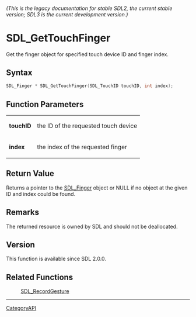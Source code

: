 ====== (This is the legacy documentation for stable SDL2, the current stable version; SDL3 is the current development version.) ======
= SDL_GetTouchFinger =

Get the finger object for specified touch device ID and finger index.

== Syntax ==

<syntaxhighlight lang='c'>
SDL_Finger * SDL_GetTouchFinger(SDL_TouchID touchID, int index);
</syntaxhighlight>

== Function Parameters ==

{|
|'''touchID'''
|the ID of the requested touch device
|-
|'''index'''
|the index of the requested finger
|}

== Return Value ==

Returns a pointer to the [[SDL_Finger]] object or NULL if no object at the
given ID and index could be found.

== Remarks ==

The returned resource is owned by SDL and should not be deallocated.

== Version ==

This function is available since SDL 2.0.0.

== Related Functions ==

:[[SDL_RecordGesture]]

----
[[CategoryAPI]]


